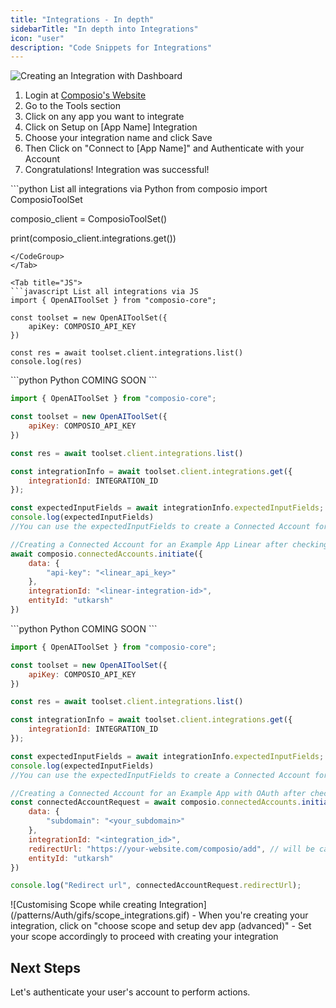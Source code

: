 ```yaml
---
title: "Integrations - In depth"
sidebarTitle: "In depth into Integrations"
icon: "user"
description: "Code Snippets for Integrations"
---
```


<AccordionGroup>
<Accordion title="How to Create an Integration?">

![Creating an Integration with Dashboard](/patterns/Auth/gifs/integration.gif)

1. Login at [Composio's Website](apps.composio.dev)
2. Go to the Tools section
3. Click on any app you want to integrate
4. Click on Setup on [App Name] Integration
5. Choose your integration name and click Save
6. Then Click on "Connect to [App Name]" and Authenticate with your Account
7. Congratulations! Integration was successful!
</Accordion>

<Accordion title="How to fetch an Existing Integration?">

<Tabs>
<Tab title="Python">
<CodeGroup>
```python List all integrations via Python
from composio import ComposioToolSet

composio_client = ComposioToolSet()

print(composio_client.integrations.get())
```
</CodeGroup>
</Tab>

<Tab title="JS">
```javascript List all integrations via JS
import { OpenAIToolSet } from "composio-core";

const toolset = new OpenAIToolSet({
    apiKey: COMPOSIO_API_KEY
})

const res = await toolset.client.integrations.list()
console.log(res)
```
</Tab>
</Tabs>

</Accordion>

<Accordion title="Auth Flow for Non OAuth Apps">
<CodeGroup>
```python Python
COMING SOON 
```

```javascript Javascript
import { OpenAIToolSet } from "composio-core";

const toolset = new OpenAIToolSet({
    apiKey: COMPOSIO_API_KEY
})

const res = await toolset.client.integrations.list()

const integrationInfo = await toolset.client.integrations.get({
    integrationId: INTEGRATION_ID
});

const expectedInputFields = await integrationInfo.expectedInputFields;
console.log(expectedInputFields)
//You can use the expectedInputFields to create a Connected Account for your users instantly

//Creating a Connected Account for an Example App Linear after checking the Input Fields output above
await composio.connectedAccounts.initiate({
    data: {
	    "api-key": "<linear_api_key>"
    },
    integrationId: "<linear-integration-id>",
    entityId: "utkarsh"
})
```
</CodeGroup>
</Accordion>

<Accordion title="Auth Flow for OAuth Apps">
<CodeGroup>
```python Python
COMING SOON 
```

```javascript Javascript
import { OpenAIToolSet } from "composio-core";

const toolset = new OpenAIToolSet({
    apiKey: COMPOSIO_API_KEY
})

const res = await toolset.client.integrations.list()

const integrationInfo = await toolset.client.integrations.get({
    integrationId: INTEGRATION_ID
});

const expectedInputFields = await integrationInfo.expectedInputFields;
console.log(expectedInputFields)
//You can use the expectedInputFields to create a Connected Account for your users instantly

//Creating a Connected Account for an Example App with OAuth after checking the Input Fields output above
const connectedAccountRequest = await composio.connectedAccounts.initiate({
    data: {
	    "subdomain": "<your_subdomain>"
    },
    integrationId: "<integration_id>",
    redirectUrl: "https://your-website.com/composio/add", // will be called after oauth flow
    entityId: "utkarsh"
})

console.log("Redirect url", connectedAccountRequest.redirectUrl);
```
</CodeGroup>
</Accordion>

<Accordion title="Customising Scope while creating Integration">
![Customising Scope while creating Integration](/patterns/Auth/gifs/scope_integrations.gif)
- When you're creating your integration, click on "choose scope and setup dev app (advanced)"
- Set your scope accordingly to proceed with creating your integration

</Accordion>

</AccordionGroup>

## Next Steps
<CardGroup cols={1}>
<Card title="Going in Depth into Connected Accounts" icon="user" href="/patterns/Auth/Connected_Accounts">
    Let's authenticate your user's account to perform actions.
</Card>
</CardGroup>